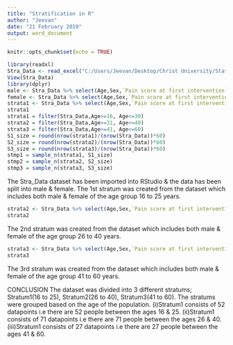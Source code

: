 ---
title: "Stratification in R"
author: "Jeevan"
date: "21 February 2019"
output: word_document
---

```{r setup, include=FALSE}
knitr::opts_chunk$set(echo = TRUE)
```

```{r}
library(readxl)
Stra_Data <- read_excel("C:/Users/Jeevan/Desktop/Christ University/Statistics/Stra_Data.xlsx")
View(Stra_Data)
library(dplyr)
male <- Stra_Data %>% select(Age,Sex,`Pain score at first intervention`,`Time from End of surgery (mins)`) %>% filter(Sex=='M')
female <- Stra_Data %>% select(Age,Sex,`Pain score at first intervention`,`Time from End of surgery (mins)`) %>% filter(Sex=='F')
strata1 <- Stra_Data %>% select(Age,Sex,`Pain score at first intervention`,`Time from End of surgery (mins)`) %>% filter(Age>=16 & Age<=25)
strata1
strata1 = filter(Stra_Data,Age>=16, Age<=30)
strata2 = filter(Stra_Data,Age>=31, Age<=40)
strata3 = filter(Stra_Data,Age>=41, Age<=60)
S1_size = round(nrow(strata1)/(nrow(Stra_Data))*60)
S2_size = round(nrow(strata2)/(nrow(Stra_Data))*60)
S3_size = round(nrow(strata3)/(nrow(Stra_Data))*60)
stmp1 = sample_n(strata1, S1_size)
stmp2 = sample_n(strata2, S2_size)
stmp3 = sample_n(strata3, S3_size)
```
The Stra_Data dataset has been imported into RStudio & the data has been split into male & female. 
The 1st stratum was created from the dataset which includes both male & female of the age group 16 to 25 years. 
```{r}
strata2 <- Stra_Data %>% select(Age,Sex,`Pain score at first intervention`,`Time from End of surgery (mins)`) %>% filter(Age>=26 & Age<=40)
strata2
```
The 2nd stratum was created from the dataset which includes both male & female of the age group 26 to 40 years. 
```{r}
strata3 <- Stra_Data %>% select(Age,Sex,`Pain score at first intervention`,`Time from End of surgery (mins)`) %>% filter(Age>=41 & Age<=60)
strata3
```
The 3rd stratum was created from the dataset which includes both male & female of the age group 41 to 60 years.

CONCLUSION
The dataset was divided into 3 different stratums; Stratum1(16 to 25), Stratum2(26 to 40), Stratum3(41 to 60). 
The stratums were grouped based on the age of the population. 
(i)Stratum1 consists of 52 datapoints i.e there are 52 people between the ages 16 & 25.
(ii)Stratum1 consists of 71 datapoints i.e there are 71 people between the ages 26 & 40.
(iii)Stratum1 consists of 27 datapoints i.e there are 27 people between the ages 41 & 60.